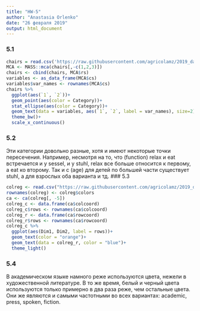 ```yaml
---
title: "HW-5"
author: "Anastasia Orlenko"
date: "26 февраля 2019"
output: html_document
---
```


### 5.1
```r
chairs = read.csv('https://raw.githubusercontent.com/agricolamz/2019_data_analysis_for_linguists/master/data/students/AnastasiaOrlenko/hw5_CA_MCA/hw5_chairs.csv')
MCA <- MASS::mca(chairs[,-c(1,2,3)])
chairs <- cbind(chairs, MCA$rs)
variables <- as_data_frame(MCA$cs)
variables$var_names <- rownames(MCA$cs)
chairs %>% 
  ggplot(aes(`1`, `2`))+
  geom_point(aes(color = Category))+
  stat_ellipse(aes(color = Category))+
  geom_text(data = variables, aes(`1`, `2`, label = var_names), size=2)+
  theme_bw()+
  scale_x_continuous()
```
### 5.2
Эти категории довольно разные, хотя и имеют некоторые точки пересечения. Например, несмотря на то, что (function) relax и eat встречается и у sessel, и у stuhl, relax все больше относится к первому, а eat ко второму. Так и с (age) для детей по большей части существует stuhl, а для взрослых оба варианта и тд.
### 5.3
```r
colreg <- read.csv("https://raw.githubusercontent.com/agricolamz/2019_data_analysis_for_linguists/master/data/students/AnastasiaOrlenko/hw5_CA_MCA/hw5_colreg.csv")
rownames(colreg) <- colreg$colors
ca <- ca(colreg[, -5])
colreg_c <- data.frame(ca$colcoord)
colreg_c$rows <- rownames(ca$colcoord)
colreg_r <- data.frame(ca$rowcoord)
colreg_r$rows <- rownames(ca$rowcoord)
colreg_c %>%
  ggplot(aes(Dim1, Dim2, label = rows))+
  geom_text(color = "orange")+
  geom_text(data = colreg_r, color = "blue")+
  theme_light()
```
### 5.4
В академическом языке намного реже используются цвета, нежели в художественной литературе. В то же время, белый и черный цвета используются только примерно в два раза реже, чем остальные цвета. Они же являются и самыми частотными во всех вариантах: academic, press, spoken, fiction.